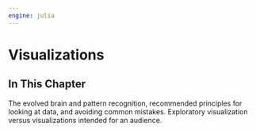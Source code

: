 ```yaml
---
engine: julia
---
```

# Visualizations {#sec-visualization}

## In This Chapter

The evolved brain and pattern recognition, recommended principles for looking at data, and avoiding common mistakes. Exploratory visualization versus visualizations intended for an audience.